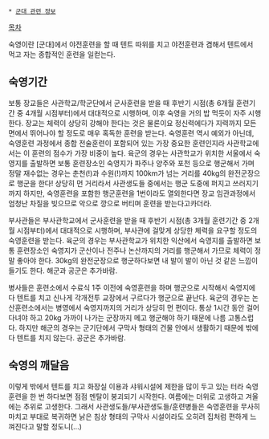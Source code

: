  * [[군대 관련 정보]]

[[목차]]

숙영이란 [군대]에서 야전훈련을 할 때 텐트 따위를 치고 야전훈련과 겸해서 텐트에서 먹고 자는 종합적인 훈련을 일컫는다.

== 숙영기간 ==
보통 장교들은 사관학교/학군단에서 군사훈련을 받을 때 후반기 시점(총 6개월 훈련기간 중 4개월 시점부터)에서 대대적으로 시행하며, 이후 숙영을 거의 밥 먹듯이 자주 시행한다. 장교는 체력이 상당히 강해야 한다는 것은 물론이요 정신력에다가 지력까지 모든 면에서 뛰어나야 할 정도로 매우 혹독한 훈련을 받는다. 숙영훈련 역시 예외가 아닌데, 숙영훈련 과정에서 종합 전술훈련이 포함되어 있는 가장 중요한 훈련인지라 사관학교에서는 이 훈련의 점수가 가장 비중이 높다. 육군의 경우는 사관학교가 위치한 서울에서 숙영지를 출발하면 보통 훈련장소인 숙영지가 파주나 양주와 포천 등으로 행군해서 가며 정말 재수없는 경우는 춘천(!)과 수원(!)까지 100km가 넘는 거리를 40kg의 완전군장으로 행군을 한다! 상당히 먼 거리라서 사관생도들 중에서는 행군 도중에 퍼지고 쓰러지기까지 하지만, 숙영훈련을 포함한 행군훈련을 1번이라도 열외한다면 장교 임관과정에서 엄청난 차질을 빚으므로 악으로 깡으로 버티며 훈련을 받는다고카더라.

부사관들은 부사관학교에서 군사훈련을 받을 때 후반기 시점(총 3개월 훈련기간 중 2개월 시점부터)에서 대대적으로 시행하며, 부사관에 걸맞게 상당한 체력을 요구할 정도의 숙영훈련을 받는다. 육군의 경우는 부사관학교가 위치한 익산에서 숙영지를 출발하면 보통 훈련장소인 숙영지가 군산이나 전주나 논산까지의 거리를 행군해서 가므로 체력이 정말 좋아야 한다. 30kg의 완전군장으로 행군하다보면 내 발이 발이 아닌 것 같은 느낌이 들기도 한다. 해군과 공군은 추가바람.

병사들은 훈련소에서 수료식 1주 이전에 숙영훈련을 하며 행군으로 시작해서 숙영지에다 텐트를 치고 신나게 각개전투 교장에서 구르다가 행군으로 끝난다. 육군의 경우는 논산훈련소에서는 병영에서 숙영지까지의 거리가 상당히 먼 편이다. 통상 1시간 동안 걸어다녀야 하고 20kg 가까이 나가는 군장까지 메고 행군해야 하기 때문에 나름 고통스럽다. 하지만 해군의 경우는 군기단에서 구막사 형태의 건물 안에서 생활하기 때문에 밖에다 텐트를 치지 않는다. 공군은 추가바람.

== 숙영의 깨달음 ==
이렇게 밖에서 텐트를 치고 화장실 이용과 샤워시설에 제한을 많이 두고 있는 터라 숙영훈련을 한 번 하다보면 점점 멘탈이 붕괴되기 시작한다. 여름에는 더위로 고생하고 겨울에는 추위로 고생한다. 그래서 사관생도들/부사관생도들/훈련병들은 숙영훈련을 무사히 마치고 부대로 복귀하면 낡은 침상 형태의 구막사 시설이라도 오히려 집처럼 편하게 느껴진다고 말할 정도니(...)
